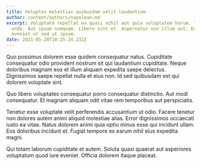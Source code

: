 ```yaml
---
title: Voluptas molestias quibusdam velit laudantium.
author: content/authors/napolean.md
excerpt: Voluptate repellat ea quasi nihil aut quia voluptatem harum. Tempore et
  unde. Aut ipsam numquam. Libero sint et. Aspernatur non illum aut. Earum atque
  eveniet ut sed ut ipsum.
date: 2021-05-28T10:25:24.232Z
---
```

Quo possimus dolorem esse quidem consequatur natus. Cupiditate consequatur odio provident nostrum sit qui laudantium cupiditate. Neque doloribus magnam eos et illum aliquam expedita saepe delectus. Dignissimos saepe repellat nulla et eius non. Id sed quibusdam est qui dolorem voluptate sint.
 Quo libero voluptates consequatur porro consequatur distinctio. Aut modi consequatur. Et magnam aliquam odit vitae rem temporibus aut perspiciatis.
 Tenetur esse voluptate velit perferendis accusantium ut odio. Facere tenetur non dolores autem animi aliquid molestiae alias. Error dignissimos occaecati iusto ea vitae. Natus dolorem animi quia optio minus esse qui incidunt ullam. Eos doloribus incidunt et. Fugiat tempore ex earum nihil eius expedita magni.
 Qui totam laborum cupiditate et autem. Soluta quasi quaerat aut asperiores voluptatum quod iure eveniet. Officia dolorem itaque placeat.